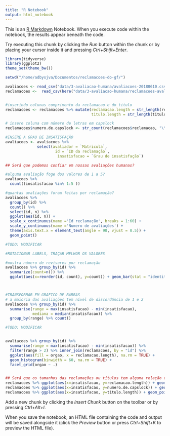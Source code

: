 ```yaml
---
title: "R Notebook"
output: html_notebook
---
```


This is an [R Markdown](http://rmarkdown.rstudio.com) Notebook. When you execute code within the notebook, the results appear beneath the code. 

Try executing this chunk by clicking the *Run* button within the chunk or by placing your cursor inside it and pressing *Ctrl+Shift+Enter*. 

```r
library(tidyverse)
library(ggplot2)
theme_set(theme_bw())

setwd("/home/adbysjva/Documentos/reclamacoes-do-gf/")

avaliacoes <- read_csv("data/3-avaliacao-humana/avaliacoes-20180610.csv")
reclamacoes <-  read_csv(here("data/3-avaliacao-humana/reclamacoes-avaliadas-20180703.csv"))


#inserindo colunas comprimento da reclamacao e do titulo
reclamacoes <- reclamacoes %>% mutate(reclamacao.length = str_length(reclamacao),
                                      titulo.length = str_length(titulo))

# insere coluna com número de letras em capslock
reclamacoes$numero.de.capslock <- str_count(reclamacoes$reclamacao, "\\b[A-Z]{2,}\\b")

#INSERE A GRAU DE INSATISFAÇÃO
avaliacoes <- avaliacoes %>% 
              select(avaliador = `Matricula`, 
                      id = `ID da reclamação`, 
                       insatisfacao = `Grau de insatisfação`)

## Será que podemos confiar em nossas avaliações humanas?

#alguma avaliação foge dos valores de 1 a 5?
avaliacoes %>% 
  count((insatisfacao %in% 1:5 ))

#quantas avaliações foram feitas por reclamação?
avaliacoes %>% 
  group_by(id) %>% 
  count() %>%
  select(id, n) %>%
  ggplot(aes(id, n)) + 
  scale_x_continuous(name ='Id reclamação', breaks = 1:60) +
  scale_y_continuous(name ='Numero de avaliações') +    
  theme(axis.text.x = element_text(angle = 90, vjust = 0.5)) +
  geom_point()

#TODO: MODIFICAR

#ROTACIONAR LABELS, TRAÇAR MELHOR OS VALORES

#mostra número de revisores por reclamação
avaliacoes %>% group_by(id) %>% 
  summarize(count=n()) %>% 
  ggplot(aes(x=reorder(id, count), y=count)) + geom_bar(stat = "identity")



#TRANSFORMAR EM GRAFICO DE BARRAS
# a maioria das avaliações tem nível de discordância de 1 e 2
avaliacoes %>% group_by(id) %>% 
  summarise(range = max(insatisfacao) - min(insatisfacao),
            mediana = median(insatisfacao)) %>% 
  group_by(range) %>% count() 

#TODO: MODIFICAR


avaliacoes %>% group_by(id) %>% 
  summarise(range = max(insatisfacao) - min(insatisfacao)) %>% 
  filter(range > 2) %>% inner_join(reclamacoes, by = "id") %>% 
  ggplot(aes(fill = orgao, x = reclamacao.length), na.rm = TRUE) + 
  geom_histogram(binwidth = 60, na.rm = TRUE) + 
  facet_grid(orgao ~ .)


## Será que os tamanhos das reclamações ou títulos tem alguma relação com o nível de insatisfação?
reclamacoes %>% ggplot(aes(x=insatisfacao, y=reclamacao.length)) + geom_point()
reclamacoes %>% ggplot(aes(x=insatisfacao, y=numero.de.capslock)) + geom_point()
reclamacoes %>% ggplot(aes(x=insatisfacao, y=titulo.length)) + geom_point()

```

Add a new chunk by clicking the *Insert Chunk* button on the toolbar or by pressing *Ctrl+Alt+I*.

When you save the notebook, an HTML file containing the code and output will be saved alongside it (click the *Preview* button or press *Ctrl+Shift+K* to preview the HTML file).
